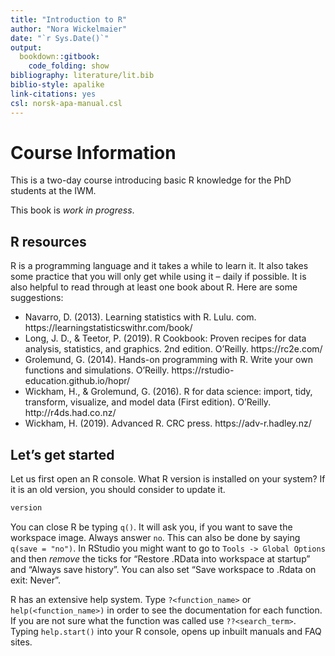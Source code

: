 ```yaml
---
title: "Introduction to R"
author: "Nora Wickelmaier"
date: "`r Sys.Date()`"
output:
  bookdown::gitbook:
    code_folding: show
bibliography: literature/lit.bib
biblio-style: apalike
link-citations: yes
csl: norsk-apa-manual.csl
---
```


# Course Information {-}

This is a two-day course introducing basic R knowledge for the PhD students at
the IWM.

This book is _work in progress_.

## R resources {-}

R is a programming language and it takes a while to learn it. It also takes
some practice that you will only get while using it -- daily if possible.
It is also helpful to read through at least one book about R. Here are some
suggestions:

* Navarro, D. (2013). Learning statistics with R. Lulu. com.
  https://learningstatisticswithr.com/book/ 
* Long, J. D., & Teetor, P. (2019). R Cookbook: Proven recipes for data
  analysis, statistics, and graphics. 2nd edition. O'Reilly.
  https://rc2e.com/
* Grolemund, G. (2014). Hands-on programming with R. Write your own
  functions and simulations. O'Reilly.
  https://rstudio-education.github.io/hopr/
* Wickham, H., & Grolemund, G. (2016). R for data science: import, tidy,
  transform, visualize, and model data (First edition). O'Reilly.
  http://r4ds.had.co.nz/
* Wickham, H. (2019). Advanced R. CRC press. https://adv-r.hadley.nz/


## Let's get started {-}

Let us first open an R console. What R version is installed on your
system? If it is an old version, you should consider to update it.

```r
version
```

You can close R  be typing `q()`. It will ask you, if you want to save the
workspace image. Always answer `no`. This can also be done by saying `q(save =
"no")`. In RStudio you might want to go to `Tools -> Global Options` and then
*remove* the ticks for "Restore .RData into workspace at startup" and "Always
save history". You can also set "Save workspace to .Rdata on exit: Never".

R has an extensive help system. Type `?<function_name>` or
`help(<function_name>)` in order to see the documentation for each function. If
you are not sure what the function was called use `??<search_term>`. Typing
`help.start()` into your R console, opens up inbuilt manuals and FAQ sites.

